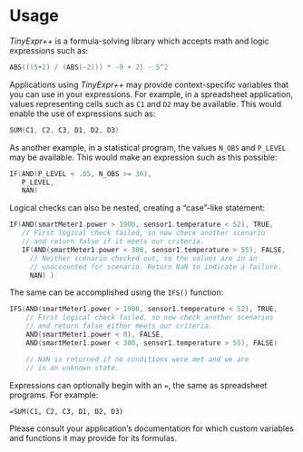 # Usage

*TinyExpr++* is a formula-solving library which accepts math and logic expressions such as:

```cpp
ABS(((5+2) / (ABS(-2))) * -9 + 2) - 5^2
```

Applications using *TinyExpr++* may provide context-specific variables
that you can use in your expressions. For example, in a spreadsheet application, values representing cells such as `C1` and `D2` may be available. This would enable the use of expressions such as:

```cpp
SUM(C1, C2, C3, D1, D2, D3)
```

As another example, in a statistical program, the values `N_OBS` and
`P_LEVEL` may be available. This would make an expression such as this possible:

```cpp
IF(AND(P_LEVEL < .05, N_OBS >= 30),
   P_LEVEL,
   NAN)
```

::: {.minipage data-latex="{\textwidth}"}
Logical checks can also be nested, creating a "case"-like\index{case statements|ii} statement:

```cpp
IF(AND(smartMeter1.power > 1900, sensor1.temperature < 52), TRUE,
   // First logical check failed, so now check another scenario
   // and return false if it meets our criteria.
   IF(AND(smartMeter1.power < 300, sensor1.temperature > 55), FALSE,
     // Neither scenario checked out, so the values are in an
     // unaccounted for scenario. Return NaN to indicate a failure.
     NAN) )
```
:::

::: {.minipage data-latex="{\textwidth}"}
The same can be accomplished using the `IFS()` function:

```cpp
IFS(AND(smartMeter1.power > 1900, sensor1.temperature < 52), TRUE,
    // First logical check failed, so now check another scenarios
    // and return false either meets our criteria.
    AND(smartMeter1.power < 0), FALSE,
    AND(smartMeter1.power < 300, sensor1.temperature > 55), FALSE)

    // NaN is returned if no conditions were met and we are
    // in an unknown state.
```
:::

::: {.notesection data-latex=""}
Expressions can optionally begin with an `=`, the same as spreadsheet programs. For example: \

`=SUM(C1, C2, C3, D1, D2, D3)`
:::

Please consult your application's documentation for which custom
variables and functions it may provide for its formulas.
